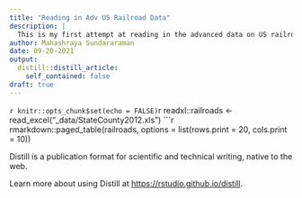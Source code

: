 ```yaml
---
title: "Reading in Adv US Railroad Data"
description: |
  This is my first attempt at reading in the advanced data on US railroad employment in 2012.
author: Mahashraya Sundararaman
date: 09-20-2021
output:
  distill::distill_article:
    self_contained: false
draft: true
---
```



```r
knitr::opts_chunk$set(echo = FALSE)
```r
readxl::railroads <- read_excel("_data/StateCounty2012.xls")
```r
rmarkdown::paged_table(railroads, options = list(rows.print = 20, cols.print = 10))

Distill is a publication format for scientific and technical writing, native to the web.

Learn more about using Distill at <https://rstudio.github.io/distill>.



